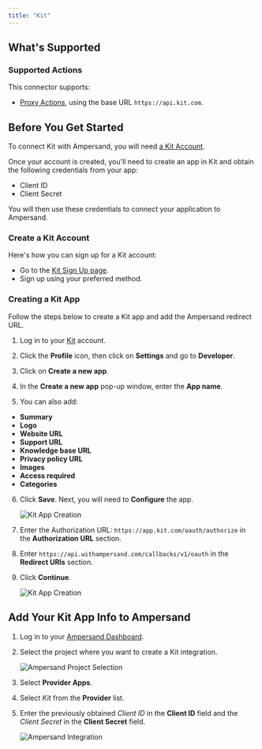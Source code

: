 ```yaml
---
title: "Kit"
---
```

## What's Supported

### Supported Actions

This connector supports:
- [Proxy Actions](/define-integrations/proxy-actions), using the base URL `https://api.kit.com`.

## Before You Get Started

To connect Kit with Ampersand, you will need [a Kit Account](https://app.kit.com/users/signup).

Once your account is created, you'll need to create an app in Kit and obtain the following credentials from your app:

- Client ID
- Client Secret

You will then use these credentials to connect your application to Ampersand.

### Create a Kit Account

Here's how you can sign up for a Kit account:

- Go to the [Kit Sign Up page](https://app.kit.com/users/signup).
- Sign up using your preferred method.

### Creating a Kit App

Follow the steps below to create a Kit app and add the Ampersand redirect URL.

1. Log in to your [Kit](https://app.kit.com/users/login) account.

2. Click the **Profile** icon, then click on **Settings** and go to **Developer**.

3. Click on **Create a new app**.

4. In the **Create a new app** pop-up window, enter the **App name**. 

5. You can also add: 

- **Summary**
- **Logo**
- **Website URL**
- **Support URL**
- **Knowledge base URL**
- **Privacy policy URL**
- **Images**
- **Access required**
- **Categories**

6. Click **Save**. Next, you will need to **Configure** the app.

    ![Kit App Creation](/images/provider-guides/kit_OAuth.gif)

7. Enter the Authorization URL: `https://app.kit.com/oauth/authorize` in the **Authorization URL** section.

8. Enter `https://api.withampersand.com/callbacks/v1/oauth` in the **Redirect URIs** section.

9. Click **Continue**.
 
    ![Kit App Creation](/images/provider-guides/kit_configure.gif)

## Add Your Kit App Info to Ampersand

1. Log in to your [Ampersand Dashboard](https://dashboard.withampersand.com).

2. Select the project where you want to create a Kit integration.

    ![Ampersand Project Selection](/images/provider-guides/31a6a12-Ampersand.png)

3. Select **Provider Apps**.

4. Select _Kit_ from the **Provider** list.

5. Enter the previously obtained _Client ID_ in the **Client ID** field and the _Client Secret_ in the **Client Secret** field.

    ![Ampersand Integration](/images/provider-guides/kit.gif)
